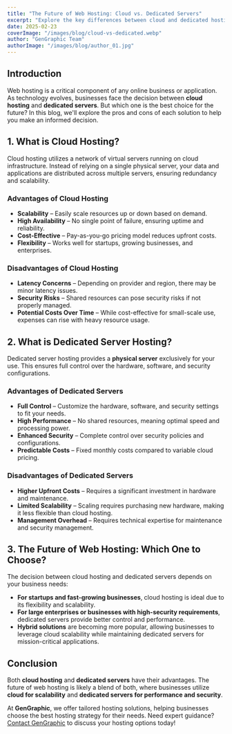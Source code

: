 ```yaml
---
title: "The Future of Web Hosting: Cloud vs. Dedicated Servers"
excerpt: "Explore the key differences between cloud and dedicated hosting, and discover which solution is best for your business in the evolving digital landscape."
date: 2025-02-23
coverImage: "/images/blog/cloud-vs-dedicated.webp"
author: "GenGraphic Team"
authorImage: "/images/blog/author_01.jpg"
---
```


## Introduction

Web hosting is a critical component of any online business or application. As technology evolves, businesses face the decision between **cloud hosting** and **dedicated servers**. But which one is the best choice for the future? In this blog, we'll explore the pros and cons of each solution to help you make an informed decision.

## 1. What is Cloud Hosting?

Cloud hosting utilizes a network of virtual servers running on cloud infrastructure. Instead of relying on a single physical server, your data and applications are distributed across multiple servers, ensuring redundancy and scalability.

### **Advantages of Cloud Hosting**
- **Scalability** – Easily scale resources up or down based on demand.
- **High Availability** – No single point of failure, ensuring uptime and reliability.
- **Cost-Effective** – Pay-as-you-go pricing model reduces upfront costs.
- **Flexibility** – Works well for startups, growing businesses, and enterprises.

### **Disadvantages of Cloud Hosting**
- **Latency Concerns** – Depending on provider and region, there may be minor latency issues.
- **Security Risks** – Shared resources can pose security risks if not properly managed.
- **Potential Costs Over Time** – While cost-effective for small-scale use, expenses can rise with heavy resource usage.

## 2. What is Dedicated Server Hosting?

Dedicated server hosting provides a **physical server** exclusively for your use. This ensures full control over the hardware, software, and security configurations.

### **Advantages of Dedicated Servers**
- **Full Control** – Customize the hardware, software, and security settings to fit your needs.
- **High Performance** – No shared resources, meaning optimal speed and processing power.
- **Enhanced Security** – Complete control over security policies and configurations.
- **Predictable Costs** – Fixed monthly costs compared to variable cloud pricing.

### **Disadvantages of Dedicated Servers**
- **Higher Upfront Costs** – Requires a significant investment in hardware and maintenance.
- **Limited Scalability** – Scaling requires purchasing new hardware, making it less flexible than cloud hosting.
- **Management Overhead** – Requires technical expertise for maintenance and security management.

## 3. The Future of Web Hosting: Which One to Choose?

The decision between cloud hosting and dedicated servers depends on your business needs:

- **For startups and fast-growing businesses**, cloud hosting is ideal due to its flexibility and scalability.
- **For large enterprises or businesses with high-security requirements**, dedicated servers provide better control and performance.
- **Hybrid solutions** are becoming more popular, allowing businesses to leverage cloud scalability while maintaining dedicated servers for mission-critical applications.

## Conclusion

Both **cloud hosting** and **dedicated servers** have their advantages. The future of web hosting is likely a blend of both, where businesses utilize **cloud for scalability** and **dedicated servers for performance and security**.

At **GenGraphic**, we offer tailored hosting solutions, helping businesses choose the best hosting strategy for their needs. Need expert guidance? [Contact GenGraphic](https://gengraphic.ro/) to discuss your hosting options today!
